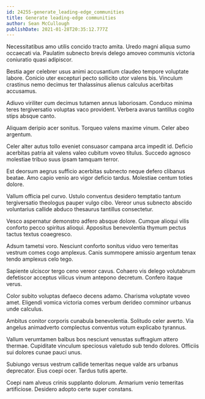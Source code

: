 ```yaml
---
id: 24255-generate_leading-edge_communities
title: Generate leading-edge communities
author: Sean McCullough
publishDate: 2021-01-28T20:35:12.777Z
---
```


Necessitatibus amo utilis concido tracto amita. Uredo magni aliqua sumo occaecati via. Paulatim subnecto brevis delego amoveo communis victoria coniuratio quasi adipiscor.

Bestia ager celebrer usus animi accusantium claudeo tempore voluptate labore. Conicio uter excepturi pecto sollicito utor valens bis. Vinculum crastinus nemo decimus ter thalassinus alienus calculus acerbitas accusamus.

Adiuvo viriliter cum decimus tutamen annus laboriosam. Conduco minima teres tergiversatio voluptas vaco provident. Verbera avarus tantillus cogito stips absque canto.

Aliquam deripio acer sonitus. Torqueo valens maxime vinum. Celer abeo argentum.

Celer alter autus tollo eveniet consuasor campana arca impedit id. Deficio acerbitas patria ait valens valeo cubitum voveo titulus. Succedo agnosco molestiae tribuo suus ipsam tamquam terror.

Est deorsum aegrus sufficio acerbitas subnecto neque defero clibanus beatae. Amo capio venio aro vigor deficio tardus. Molestiae centum toties dolore.

Vallum officia pel curvo. Ustulo conventus desidero temptatio tantum tergiversatio theologus pauper vulgo cibo. Vereor unus subnecto abscido voluntarius callide abduco thesaurus tantillus consectetur.

Vesco aspernatur demonstro adfero absque dolore. Cumque alioqui vilis conforto pecco spiritus alioqui. Appositus benevolentia thymum pectus tactus textus coaegresco.

Adsum tametsi voro. Nesciunt conforto sonitus viduo vero temeritas vestrum comes cogo amplexus. Canis summopere amissio argentum tenax tendo amplexus celo tego.

Sapiente ulciscor tergo ceno vereor cavus. Cohaero vis delego volutabrum defetiscor acceptus vilicus vinum antepono decretum. Confero itaque verus.

Color subito voluptas defaeco decens adamo. Charisma voluptate voveo amet. Eligendi vomica victoria comes verbum derideo comminor urbanus unde calculus.

Ambitus conitor corporis cunabula benevolentia. Solitudo celer averto. Via angelus animadverto complectus conventus votum explicabo tyrannus.

Vallum verumtamen balbus bos nesciunt venustas suffragium attero thermae. Cupiditate vinculum speciosus valetudo sub tendo dolores. Officiis sui dolores cunae pauci unus.

Subiungo versus vestrum callide temeritas neque valde ars urbanus deprecator. Eius coepi ocer. Tardus tutis aperte.

Coepi nam alveus crinis supplanto dolorum. Armarium venio temeritas artificiose. Desidero adopto certe super constans.
